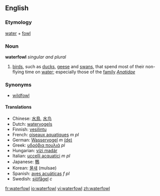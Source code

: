 ==English==
===Etymology===
[[water]] + [[fowl]]

===Noun===
{{wikipediapar|wildfowl}}
'''waterfowl''' ''singular and plural''

# [[bird]]s, such as [[duck]]s, [[geese]] and [[swan]]s, that spend most of their non-flying time on [[water]]; especially those of the [[family]] ''[[Anatidae]]''

===Synonyms===
*[[wildfowl]]

==== Translations ====
*Chinese: [[水鳥]], [[水鸟]]
*Dutch: [[watervogels]]
*Finnish: [[vesilintu]]
*French: [[oiseaux aquatiques]] ''m pl''<!-- singular surely exists -->
*German: [[Wasservogel]] ''m'' [[:de:Wasservogel|(de)]] 
*Greek: [[υδρόβια πουλιά]] ''pl''
*Hungarian: [[vízi madár]]
*Italian: [[uccelli acquatici]] ''m pl''
*Japanese: [[鴨]]
*Korean: [[물새]] (mulsae)
*Spanish: [[aves acuáticas]] ''f pl''
*Swedish: [[sjöfågel]] ''c''

[[fr:waterfowl]]
[[io:waterfowl]]
[[vi:waterfowl]]
[[zh:waterfowl]]